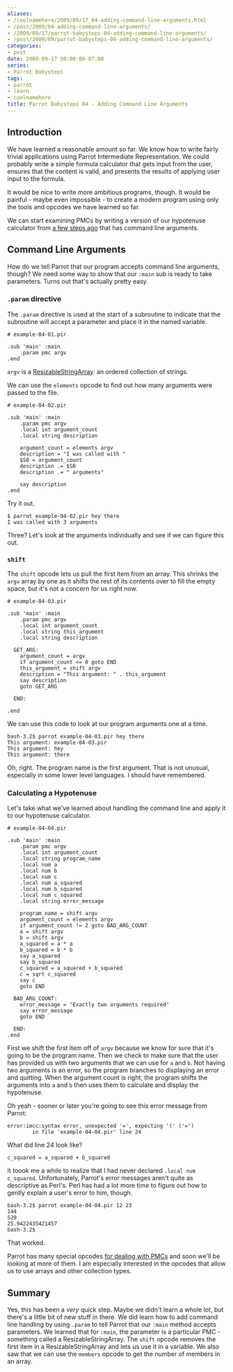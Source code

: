 ```yaml
---
aliases:
- /coolnamehere/2009/09/17_04-adding-command-line-arguments.html
- /post/2009/04-adding-command-line-arguments/
- /2009/09/17/parrot-babysteps-04-adding-command-line-arguments/
- /post/2009/09/parrot-babysteps-04-adding-command-line-arguments/
categories:
- post
date: 2009-09-17 00:00:00-07:00
series:
- Parrot Babysteps
tags:
- parrot
- learn
- coolnamehere
title: Parrot Babysteps 04 - Adding Command Line Arguments
---
```


## Introduction

We have learned a reasonable amount so far.
We know how to write fairly trivial applications using Parrot
Intermediate Representation. We could probably write a simple formula
calculator that gets input from the user, ensures that the content is valid,
and presents the results of applying user input to the formula.

It would be nice to write more ambitious programs, though. It would be
painful - maybe even impossible - to create a modern program using only
the tools and opcodes we have learned so far.

[a few steps ago]: /post/2009/07/parrot-babysteps-02-variables-and-types

We can start examining PMCs by writing a version of our hypotenuse calculator
from [a few steps ago][] that has command line
arguments.

## Command Line Arguments

How do we tell Parrot that our program accepts command line arguments, though?
We need some way to show that our `:main` sub is ready to take parameters.
Turns out that's actually pretty easy.

### `.param` directive

The `.param` directive is used at the start of a subroutine to indicate
that the subroutine will accept a parameter and place it in the named
variable.

```
# example-04-01.pir

.sub 'main' :main
    .param pmc argv
.end
```

`argv` is a [ResizableStringArray](http://docs.parrot.org/parrot/latest/html/src/pmc/resizablestringarray.pmc.html):
an ordered collection of strings.

We can use the `elements` opcode to find out how many arguments were passed to the file.

```
# example-04-02.pir

.sub 'main' :main
    .param pmc argv
    .local int argument_count
    .local string description

    argument_count = elements argv
    description = "I was called with "
    $S0 = argument_count
    description .= $S0
    description .= " arguments"

    say description
.end
```

Try it out.

```console
$ parrot example-04-02.pir hey there
I was called with 3 arguments
```

Three? Let's look at the arguments individually and see if we can figure this out.

### `shift`

The `shift` opcode lets us pull the first item from an array. This shrinks
the `argv` array by one as it shifts the rest of its contents over to fill
the empty space, but it's not a concern for us right now.

```
# example-04-03.pir

.sub 'main' :main
    .param pmc argv
    .local int argument_count
    .local string this_argument
    .local string description

  GET_ARG:
    argument_count = argv
    if argument_count <= 0 goto END
    this_argument = shift argv
    description = "This argument: " . this_argument
    say description
    goto GET_ARG

  END:

.end
```

We can use this code to look at our program arguments one at a time.

    bash-3.2$ parrot example-04-03.pir hey there
    This argument: example-04-03.pir
    This argument: hey
    This argument: there

Oh, right. The program name is the first argument. That is not unusual,
especially in some lower level languages. I should have remembered.

### Calculating a Hypotenuse

Let's take what we've learned about handling the command line and apply it to
our hypotenuse calculator.

```
# example-04-04.pir

.sub 'main' :main
    .param pmc argv
    .local int argument_count
    .local string program_name
    .local num a
    .local num b
    .local num c
    .local num a_squared
    .local num b_squared
    .local num c_squared
    .local string error_message

    program_name = shift argv
    argument_count = elements argv
    if argument_count != 2 goto BAD_ARG_COUNT
    a = shift argv
    b = shift argv
    a_squared = a * a
    b_squared = b * b
    say a_squared
    say b_squared
    c_squared = a_squared + b_squared
    c = sqrt c_squared
    say c
    goto END

  BAD_ARG_COUNT:
    error_message = "Exactly two arguments required"
    say error_message
    goto END

  END:
.end
```

First we shift the first item off of `argv` because we know for sure that it's
going to be the program name. Then we check to make sure that the user has
provided us with two arguments that we can use for `a` and `b`. Not having two
arguments is an error, so the program branches to displaying an error and 
quitting. When the argument count is right, the program shifts the 
arguments into `a` and `b` then uses them to calculate and display the 
hypotenuse.

Oh yeah - sooner or later you're going to see this error message from Parrot:

```
error:imcc:syntax error, unexpected '=', expecting '(' ('=')
        in file 'example-04-04.pir' line 24
```

What did line 24 look like?

```
c_squared = a_squared + b_squared
```

It toook me a while to realize that I had never
declared `.local num c_squared`. Unfortunately, Parrot's error messages aren't
quite as descriptive as Perl's. Perl has had a lot more time to figure out how
to gently explain a user's error to him, though.

```
bash-3.2$ parrot example-04-04.pir 12 23
144
529
25.9422435421457
bash-3.2$
```

That worked. 
    
Parrot has many special opcodes [for dealing with 
PMCs](http://docs.parrot.org/parrot/latest/html/src/ops/pmc.ops.html) and soon we'll
be looking at more of them. I am especially interested in the opcodes that allow
us to use arrays and other collection types.

## Summary

Yes, this has been a *very* quick step. Maybe we didn't learn a whole lot, 
but there's a little bit of new stuff in there. We
did learn how to add command line handling by using `.param` to tell Parrot that
our `:main` method accepts parameters. We learned that for `:main`, the parameter
is a particular PMC - something called a ResizableStringArray. The `shift` opcode
removes the first item in a ResizableStringArray and lets us use it in a variable.
We also saw that we can use the `members` opcode to get the number of members in
an array.

